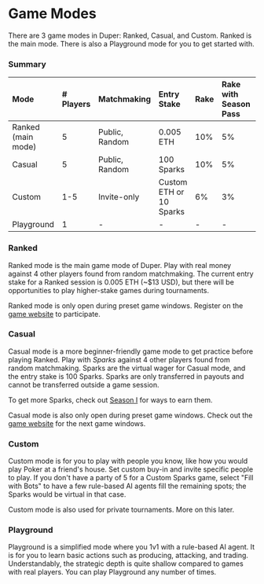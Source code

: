 # Game Modes

There are 3 game modes in Duper: Ranked, Casual, and Custom. Ranked is the main mode. There is also a Playground mode for you to get started with.

### Summary

| Mode               | \# Players     | Matchmaking | Entry Stake             | Rake   | Rake with Season Pass | Rewards | Open Hours  |
| :----------------- | :------------- | :---------- | :---------------------- | :--------- | :------ | :---------- | :--|
| Ranked (main mode) | 5              | Public, Random | 0.005 ETH               | 10%    | 5%     | High    | See website |
| Casual             | 5              | Public, Random | 100 Sparks              | 10% | 5%          | Normal  | See website |
| Custom             | 1-5            | Invite-only | Custom ETH or 10 Sparks | 6% | 3% | -       | Always      |
| Playground         | 1              | -           | -                       | -      | -    | -       | Always      |

### Ranked

Ranked mode is the main game mode of Duper. Play with real money against 4 other players found from random matchmaking. The current entry stake for a Ranked session is 0.005 ETH (\~$13 USD), but there will be opportunities to play higher-stake games during tournaments.

Ranked mode is only open during preset game windows. Register on the [game website](https://www.duper.gg) to participate.

### Casual

Casual mode is a more beginner-friendly game mode to get practice before playing Ranked. Play with _Sparks_ against 4 other players found from random matchmaking. Sparks are the virtual wager for Casual mode, and the entry stake is 100 Sparks. Sparks are only transferred in payouts and cannot be transferred outside a game session.

To get more Sparks, check out [Season I](/season-1) for ways to earn them.

Casual mode is also only open during preset game windows. Check out the [game website](https://www.duper.gg) for the next game windows.

### Custom

Custom mode is for you to play with people you know, like how you would play Poker at a friend's house. Set custom buy-in and invite specific people to play. If you don't have a party of 5 for a Custom Sparks game, select "Fill with Bots" to have a few rule-based AI agents fill the remaining spots; the Sparks would be virtual in that case.

Custom mode is also used for private tournaments. More on this later.

### Playground

Playground is a simplified mode where you 1v1 with a rule-based AI agent. It is for you to learn basic actions such as producing, attacking, and trading. Understandably, the strategic depth is quite shallow compared to games with real players. You can play Playground any number of times.
